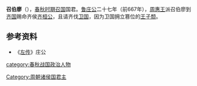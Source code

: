 '''召伯廖'''（{{bd|？||？|catIdx=J}}），[[春秋时期|春秋时期]][[召国|召国]]国君。[[鲁庄公|鲁庄公]]二十七年（前667年），[[周惠王|周惠王]]派召伯廖到[[齐国|齐国]]赐命齐侯[[齐桓公|齐桓公]]，且请齐伐[[卫国|卫国]]，因为卫国拥立篡位的[[王子颓|王子颓]]。

{{start box}}
{{s-before|[[召穆公|召穆公]]}}
{{s-title|[[召国|召国]]国君|}}
{{s-after|[[召武公|召武公]]}}
{{end box}}

==参考资料==
*《[[左传|左传]]》庄公

[[category:春秋战国政治人物|category:春秋战国政治人物]]
[[Category:周朝诸侯国君主|Category:周朝诸侯国君主]]